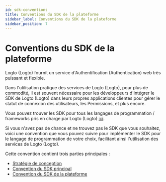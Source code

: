 ```yaml
---
id: sdk-conventions
title: Conventions du SDK de la plateforme
sidebar_label: Conventions du SDK de la plateforme
sidebar_position: 7
---
```


# Conventions du SDK de la plateforme

Logto (Logto) fournit un service d'Authentification (Authentication) web très puissant et flexible.

Dans l'utilisation pratique des services de Logto (Logto), pour plus de commodité, il est souvent nécessaire pour les développeurs d'intégrer le SDK de Logto (Logto) dans leurs propres applications clientes pour gérer le statut de connexion des utilisateurs, les Permissions, et plus encore.

Vous pouvez trouver les SDK pour tous les langages de programmation / frameworks pris en charge par Logto (Logto) [ici](/quick-starts).

Si vous n'avez pas de chance et ne trouvez pas le SDK que vous souhaitez, voici une convention que vous pouvez suivre pour implémenter le SDK pour le langage de programmation de votre choix, facilitant ainsi l'utilisation des services de Logto (Logto).

Cette convention contient trois parties principales :

- [Stratégie de conception](/developers/sdk-conventions/design-strategy)
- [Convention du SDK principal](/developers/sdk-conventions/core-sdk-convention)
- [Convention du SDK de la plateforme](/developers/sdk-conventions/platform-sdk-convention)
